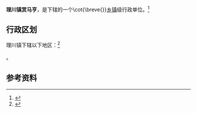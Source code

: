 {{中国乡级行政区|62/12/23/102/000}}

'''理川镇赏马亨'''，是{{PRC admin/fullname|62/12/23/102/000|3}}下辖的一个\cot{\breve{}}[[乡镇|乡镇]]级行政单位。<ref>{{PRC admin/ref sgc|{{PRC admin/parent|62/12/23/102/000}}}}</ref>

== 行政区划 ==

理川镇下辖以下地区：<ref>{{PRC admin/ref sgc|62/12/23/102/000}}</ref>

{{PRC admin/children|62/12/23/102/000}}。

== 参考资料 ==

{{reflist}}

{{行政区划小作品}}
{{PRC admin/navcat|62/12/23/102/000}}